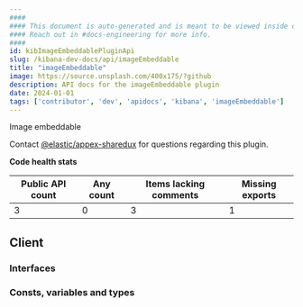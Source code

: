 ```yaml
---
####
#### This document is auto-generated and is meant to be viewed inside our experimental, new docs system.
#### Reach out in #docs-engineering for more info.
####
id: kibImageEmbeddablePluginApi
slug: /kibana-dev-docs/api/imageEmbeddable
title: "imageEmbeddable"
image: https://source.unsplash.com/400x175/?github
description: API docs for the imageEmbeddable plugin
date: 2024-01-01
tags: ['contributor', 'dev', 'apidocs', 'kibana', 'imageEmbeddable']
---
```


Image embeddable

Contact [@elastic/appex-sharedux](https://github.com/orgs/elastic/teams/appex-sharedux) for questions regarding this plugin.

**Code health stats**

| Public API count  | Any count | Items lacking comments | Missing exports |
|-------------------|-----------|------------------------|-----------------|
| 3 | 0 | 3 | 1 |

## Client

### Interfaces
<DocDefinitionList data={imageEmbeddableObj.client.interfaces}/>

### Consts, variables and types
<DocDefinitionList data={imageEmbeddableObj.client.misc}/>

